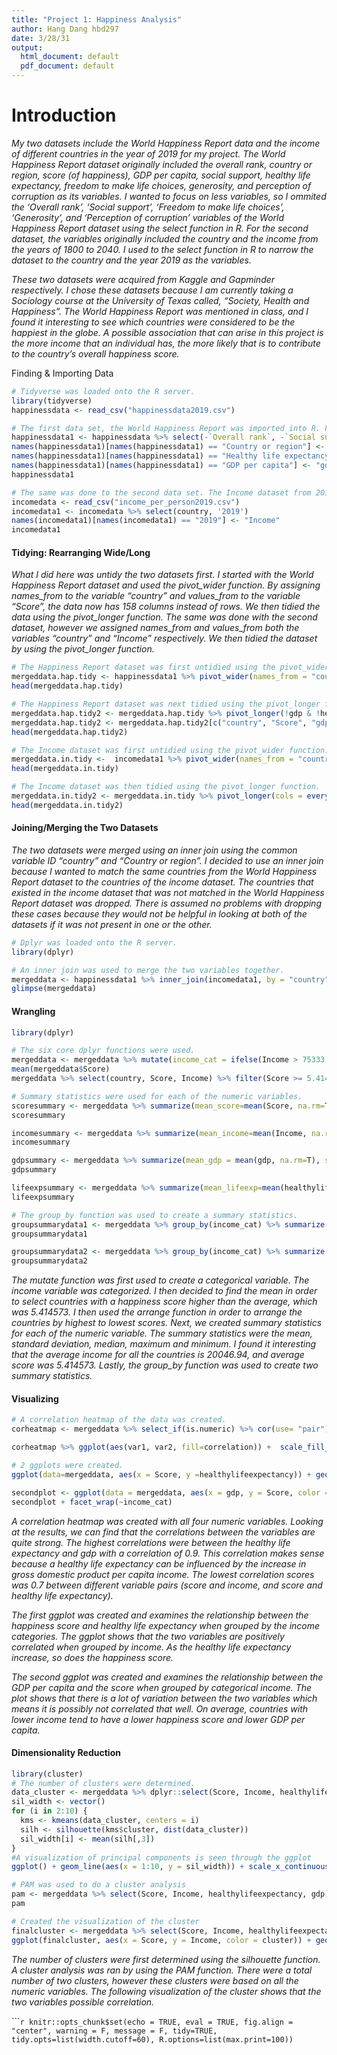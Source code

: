 ```yaml
---
title: "Project 1: Happiness Analysis"
author: Hang Dang hbd297
date: 3/28/31
output:
  html_document: default
  pdf_document: default
---
```


# Introduction
*My two datasets include the World Happiness Report data and the income of different countries in the year of 2019 for my project. The World Happiness Report dataset originally included the overall rank, country or region, score (of happiness), GDP per capita, social support, healthy life expectancy, freedom to make life choices, generosity, and perception of corruption as its variables. I wanted to focus on less variables, so I ommited the 'Overall rank', 'Social support', 'Freedom to make life choices', 'Generosity', and 'Perception of corruption' variables of the World Happiness Report dataset using the select function in R. For the second dataset, the variables originally included the country and the income from the years of 1800 to 2040. I used to the select function in R to narrow the dataset to the country and the year 2019 as the variables.*

*These two datasets were acquired from Kaggle and Gapminder respectively. I chose these datasets because I am currently taking a Sociology course at the University of Texas called, "Society, Health and Happiness". The World Happiness Report was mentioned in class, and I found it interesting to see which countries were considered to be the happiest in the globe. A possible association that can arise in this project is the more income that an individual has, the more likely that is to contribute to the country's overall happiness score.*

Finding & Importing Data

```r
# Tidyverse was loaded onto the R server.
library(tidyverse)
happinessdata <- read_csv("happinessdata2019.csv")

# The first data set, the World Happiness Report was imported into R. Five variables from this dataset was removed to narrow the focus on less variables later on.
happinessdata1 <- happinessdata %>% select(-`Overall rank`, -`Social support`, -`Freedom to make life choices`, -Generosity, -`Perceptions of corruption`) 
names(happinessdata1)[names(happinessdata1) == "Country or region"] <- "country"
names(happinessdata1)[names(happinessdata1) == "Healthy life expectancy"] <- "healthylifeexpectancy"
names(happinessdata1)[names(happinessdata1) == "GDP per capita"] <- "gdp"
happinessdata1

# The same was done to the second data set. The Income dataset from 2019 was imported and the variable/year, "2019" was selected to match with the first dataset.
incomedata <- read_csv("income_per_person2019.csv")
incomedata1 <- incomedata %>% select(country, '2019')
names(incomedata1)[names(incomedata1) == "2019"] <- "Income"
incomedata1
```


#### Tidying: Rearranging Wide/Long
*What I did here was untidy the two datasets first. I started with the World Happiness Report dataset and used the pivot_wider function. By assigning names_from to the variable "country" and values_from to the variable "Score", the data now has 158 columns instead of rows. We then tidied the data using the pivot_longer function. The same was done with the second dataset, however we assigned names_from and values_from both the variables "country" and "Income" respectively. We then tidied the dataset by using the pivot_longer function.*

```r
# The Happiness Report dataset was first untidied using the pivot_wider function. 
mergeddata.hap.tidy <- happinessdata1 %>% pivot_wider(names_from = "country", values_from = "Score")
head(mergeddata.hap.tidy)

# The Happiness Report dataset was next tidied using the pivot_longer function. 
mergeddata.hap.tidy2 <- mergeddata.hap.tidy %>% pivot_longer(!gdp & !healthylifeexpectancy, names_to = "country", values_to = "Score", values_drop_na = T)
mergeddata.hap.tidy2 <- mergeddata.hap.tidy2[c("country", "Score", "gdp", "healthylifeexpectancy")]
head(mergeddata.hap.tidy2)

# The Income dataset was first untidied using the pivot_wider function. 
mergeddata.in.tidy <-  incomedata1 %>% pivot_wider(names_from = "country", values_from = "Income")
head(mergeddata.in.tidy)

# The Income dataset was then tidied using the pivot_longer function. 
mergeddata.in.tidy2 <- mergeddata.in.tidy %>% pivot_longer(cols = everything())
head(mergeddata.in.tidy2)
```


#### Joining/Merging the Two Datasets
*The two datasets were merged using an inner join using the common variable ID "country" and "Country or region". I decided to use an inner join because I wanted to match the same countries from the World Happiness Report dataset to the countries of the income dataset. The countries that existed in the income dataset that was not matched in the World Happiness Report dataset was dropped. There is assumed no problems with dropping these cases because they would not be helpful in looking at both of the datasets if it was not present in one or the other.* 

```r
# Dplyr was loaded onto the R server.
library(dplyr)

# An inner join was used to merge the two variables together. 
mergeddata <- happinessdata1 %>% inner_join(incomedata1, by = "country") 
glimpse(mergeddata)
```

#### Wrangling

```r
library(dplyr)

# The six core dplyr functions were used.
mergeddata <- mergeddata %>% mutate(income_cat = ifelse(Income > 75333.66, "high", ifelse(Income<=75333.66 & 28250<=Income, "med", "low")))
mean(mergeddata$Score)
mergeddata %>% select(country, Score, Income) %>% filter(Score >= 5.414573) %>% arrange(desc(Score)) 

# Summary statistics were used for each of the numeric variables. 
scoresummary <- mergeddata %>% summarize(mean_score=mean(Score, na.rm=T), med_score=median(Score, na.rm=T), sd_score=sd(Score, na.rm=T), min_score=min(Score, na.rm =T), max_score=max(Score, na.rm =T))
scoresummary

incomesummary <- mergeddata %>% summarize(mean_income=mean(Income, na.rm=T), med_income=median(Income, na.rm=T), sd_income=sd(Income, na.rm=T), min_income=min(Income, na.rm =T), max_income=max(Income, na.rm =T))
incomesummary

gdpsummary <- mergeddata %>% summarize(mean_gdp = mean(gdp, na.rm=T), sd_gdp=sd(gdp, na.rm=T), min_gdp=min(gdp, na.rm =T), max_gdp=max(gdp, na.rm =T))
gdpsummary

lifeexpsummary <- mergeddata %>% summarize(mean_lifeexp=mean(healthylifeexpectancy, na.rm=T), med_lifeexp=median(healthylifeexpectancy, na.rm=T), sd_lifeexp=sd(healthylifeexpectancy, na.rm=T), min_lifeexp=min(Income, na.rm =T), max_lifeexp=max(healthylifeexpectancy, na.rm =T))
lifeexpsummary

# The group_by function was used to create a summary statistics. 
groupsummarydata1 <- mergeddata %>% group_by(income_cat) %>% summarize(mean_gdp=mean(gdp, na.rm=T), sd_gdp=sd(gdp, na.rm=T), median_gdp=median(gdp, na.rm=T), max_gdp=max(gdp, na.rm=T), min_gdp=min(gdp, na.rm=T))
groupsummarydata1

groupsummarydata2 <- mergeddata %>% group_by(income_cat) %>% summarize(mean_score=mean(Score, na.rm=T), sd_score=sd(Score, na.rm=T), median_score=median(Score, na.rm=T), max_score=max(Score, na.rm=T), min_score=min(Score, na.rm=T))
groupsummarydata2
```

*The mutate function was first used to create a categorical variable. The income variable was categorized. I then decided to find the mean in order to select countries with a happiness score higher than the average, which was 5.414573. I then used the arrange function in order to arrange the countries by highest to lowest scores. Next, we created summary statistics for each of the numeric variable. The summary statistics were the mean, standard deviation, median, maximum and minimum. I found it interesting that the average income for all the countries is 20046.94, and average score was 5.414573. Lastly, the group_by function was used to create two summary statistics.*

#### Visualizing 
    
```r
# A correlation heatmap of the data was created. 
corheatmap <- mergeddata %>% select_if(is.numeric) %>% cor(use= "pair") %>% as.data.frame %>% rownames_to_column("var1") %>% pivot_longer(-1, names_to="var2", values_to="correlation")

corheatmap %>% ggplot(aes(var1, var2, fill=correlation)) +  scale_fill_gradient2(low="yellow", mid = "blue", high="pink") + geom_tile() + geom_text(aes(label=round(correlation, 1)), color="black", size=3) + theme(axis.text.x = element_text(angle = 90, hjust = 1)) + coord_fixed()

# 2 ggplots were created. 
ggplot(data=mergeddata, aes(x = Score, y =healthylifeexpectancy)) + geom_point(size = 4, aes(color=income_cat), stat = "summary", fun = mean) + theme_minimal() +ggtitle("Score vs. Healthy life expectancy") + ylab("Healthy Life Expectancy") + xlab("Score") + scale_x_continuous(breaks=seq(0, 50, 5))

secondplot <- ggplot(data = mergeddata, aes(x = gdp, y = Score, color = income_cat, group = income_cat)) + geom_line() + theme(legend.position = "none") + ggtitle("GDP per capita vs. Score by Income") + ylab("Score") + xlab("GDP per capita")
secondplot + facet_wrap(~income_cat)
```



*A correlation heatmap was created with all four numeric variables. Looking at the results, we can find that the correlations between the variables are quite strong. The highest correlations were between the healthy life expectancy and gdp with a correlation of 0.9. This correlation makes sense because a healthy life expectancy can be influenced by the increase in gross domestic product per capita income. The lowest correlation scores was 0.7 between different variable pairs (score and income, and score and healthy life expectancy).*

*The first ggplot was created and examines the relationship between the happiness score and healthy life expectancy when grouped by the income categories. The ggplot shows that the two variables are positively correlated when grouped by income. As the healthy life expectancy increase, so does the happiness score.*

*The second ggplot was created and examines the relationship between the GDP per capita and the score when grouped by categorical income. The plot shows that there is a lot of variation between the two variables which means it is possibly not correlated that well. On average, countries with lower income tend to have a lower happiness score and lower GDP per capita.*

#### Dimensionality Reduction 

```r
library(cluster)
# The number of clusters were determined. 
data_cluster <- mergeddata %>% dplyr::select(Score, Income, healthylifeexpectancy, gdp)
sil_width <- vector()
for (i in 2:10) {
  kms <- kmeans(data_cluster, centers = i)
  silh <- silhouette(kms$cluster, dist(data_cluster))
  sil_width[i] <- mean(silh[,3])
}
#A visualization of principal components is seen through the ggplot
ggplot() + geom_line(aes(x = 1:10, y = sil_width)) + scale_x_continuous(name = "k", breaks = 1:10)

# PAM was used to do a cluster analysis
pam <- mergeddata %>% select(Score, Income, healthylifeexpectancy, gdp) %>% scale %>% pam(2)
pam

# Created the visualization of the cluster
finalcluster <- mergeddata %>% select(Score, Income, healthylifeexpectancy, gdp) %>% mutate(cluster = pam$clustering)
ggplot(finalcluster, aes(x = Score, y = Income, color = cluster)) + geom_point()

```

*The number of clusters were first determined using the silhouette function. A cluster analysis was ran by using the PAM function. There were a total number of two clusters, however these clusters were based on all the numeric variables. The following visualization of the cluster shows that the two variables possible correlation.*

``````r
knitr::opts_chunk$set(echo = TRUE, eval = TRUE, fig.align = "center", warning = F, message = F,
tidy=TRUE, tidy.opts=list(width.cutoff=60), R.options=list(max.print=100))
```
